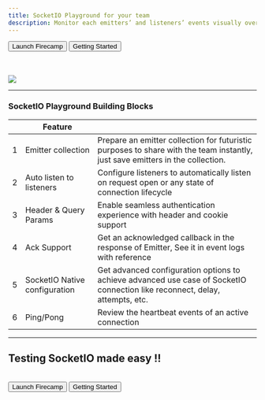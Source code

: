 ```yaml
---
title: SocketIO Playground for your team
description: Monitor each emitters’ and listeners’ events visually over a bi-directional SocketIO connection. It enables you to collaborate with the team over a SocketIO event-driven API building
---
```


<Button>Launch Firecamp</Button>
<Button variant="secondary">Getting Started</Button>

<br/><br/>
<img src="images/socketio-featured.png"/>

---

### SocketIO Playground Building Blocks
|   | Feature  	                        |   	|
|--- |---	                            |---	|
| 1  | Emitter collection        	    | Prepare an emitter collection for futuristic purposes to share with the team instantly, just save emitters in the collection. 	|
| 2  | Auto listen to listeners         | Configure listeners to automatically listen on request open or any state of connection lifecycle  |
| 3  | Header & Query Params            | Enable seamless authentication experience with header and cookie support   |
| 4  | Ack Support                      | Get an acknowledged callback in the response of Emitter, See it in event logs with reference    |
| 5  | SocketIO Native configuration    | Get advanced configuration options to achieve advanced use case of SocketIO connection like reconnect, delay, attempts, etc. |
| 6  | Ping/Pong                        | Review the heartbeat events of an active connection  |

---

## Testing SocketIO made easy !!
<br/>
<Button>Launch Firecamp</Button>
<Button variant="secondary">Getting Started</Button>